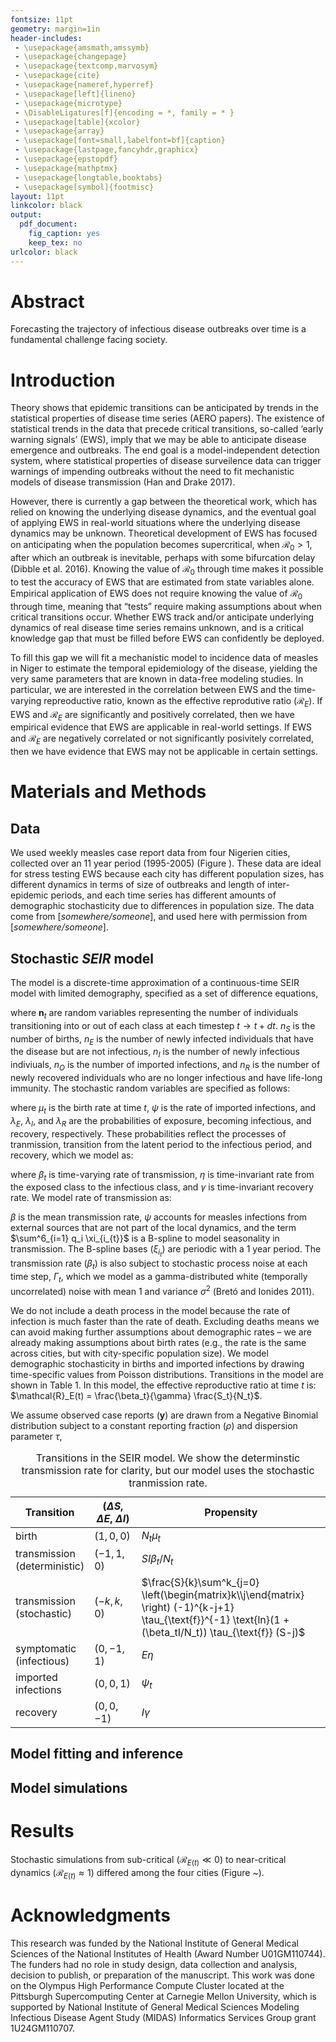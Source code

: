 ```yaml
---
fontsize: 11pt
geometry: margin=1in
header-includes:
 - \usepackage{amsmath,amssymb}
 - \usepackage{changepage}
 - \usepackage{textcomp,marvosym}
 - \usepackage{cite}
 - \usepackage{nameref,hyperref}
 - \usepackage[left]{lineno}
 - \usepackage{microtype}
 - \DisableLigatures[f]{encoding = *, family = * }
 - \usepackage[table]{xcolor}
 - \usepackage{array}
 - \usepackage[font=small,labelfont=bf]{caption}
 - \usepackage{lastpage,fancyhdr,graphicx}
 - \usepackage{epstopdf}
 - \usepackage{mathptmx} 
 - \usepackage{longtable,booktabs}
 - \usepackage[symbol]{footmisc}
layout: 11pt
linkcolor: black
output:
  pdf_document:
    fig_caption: yes
    keep_tex: no
urlcolor: black
---
```

\renewcommand{\thefootnote}{\fnsymbol{footnote}}
\raggedright
\vspace*{0.2in}

<!-- % Title must be 250 characters or less. -->
\begin{centering}

{\LARGE
\textbf\newline{Early warning signals anticipate emergence\\of measles in empirically-based models} 
}

\vspace{2em}

Andrew T. Tredennick\textsuperscript{1,2}\footnote[1]{Corresponding author: atredenn@gmail.com},
Pejman Rohani\textsuperscript{1,2},
Eamon O'Dea\textsuperscript{1,2},
Tobias Brett\textsuperscript{1,2},
\& John M. Drake\textsuperscript{1,2}
\\
\bigskip
\textsuperscript{1} \small\emph{Odum School of Ecology, University of Georgia, Athens, GA, USA} \\
\textsuperscript{2} \small\emph{Center for the Ecology of Infectious Diseases, University of Georgia, Athens, GA, USA}

\end{centering}



# Abstract
Forecasting the trajectory of infectious disease outbreaks over time is a fundamental challenge facing society.

\linenumbers

# Introduction

Theory shows that epidemic transitions can be anticipated by trends in the statistical properties of disease time series (AERO papers).
The existence of statistical trends in the data that precede critical transitions, so-called 'early warning signals' (EWS), imply that we may be able to anticipate disease emergence and outbreaks.
The end goal is a model-independent detection system, where statistical properties of disease surveilence data can trigger warnings of impending outbreaks without the need to fit mechanistic models of disease transmission (Han and Drake 2017).

However, there is currently a gap between the theoretical work, which has relied on knowing the underlying disease dynamics, and the eventual goal of applying EWS in real-world situations where the underlying disease dynamics may be unknown.
Theoretical development of EWS has focused on anticipating when the population becomes supercritical, when $\mathcal{R}_0 > 1$, after which an outbreak is inevitable, perhaps with some bifurcation delay (Dibble et al. 2016).
Knowing the value of $\mathcal{R}_0$ through time makes it possible to test the accuracy of EWS that are estimated from state variables alone.
Empirical application of EWS does not require knowing the value of $\mathcal{R}_0$ through time, meaning that "tests" require making assumptions about when critical transitions occur.
Whether EWS track and/or anticipate underlying dynamics of real disease time series remains unknown, and is a critical knowledge gap that must be filled before EWS can confidently be deployed.

To fill this gap we will fit a mechanistic model to incidence data of measles in Niger to estimate the temporal epidemiology of the disease, yielding the very same parameters that are known in data-free modeling studies.
In particular, we are interested in the correlation between EWS and the time-varying repreoductive ratio, known as the effective reprodutive ratio $\left(\mathcal{R}_E\right)$.
If EWS and $\mathcal{R}_E$ are significantly and positively correlated, then we have empirical evidence that EWS are applicable in real-world settings.
If EWS and $\mathcal{R}_E$ are negatively correlated or not significantly posivitely correlated, then we have evidence that EWS may not be applicable in certain settings.

# Materials and Methods

## Data
We used weekly measles case report data from four Nigerien cities, collected over an 11 year period (1995-2005) (Figure \ref{fig:data}).
These data are ideal for stress testing EWS because each city has different population sizes, has different dynamics in terms of size of outbreaks and length of inter-epidemic periods, and each time series has different amounts of demographic stochasticity due to differences in population size.
The data come from [*somewhere/someone*], and used here with permission from [*somewhere/someone*].

\begin{figure}[!ht]
\centering
\includegraphics[width=\textwidth]{../figures/map-and-series.pdf}
\caption{(A) Locations and population sizes (in parantheses) of our four focal cities in Niger. (B) Time series of reported cases (yellow solid lines) and the 95\% prediction intervals for one-step-ahead forecasts from our fitted SEIR models for each city.}
\label{fig:data}
\end{figure}

## Stochastic *SEIR* model
The model is a discrete-time approximation of a continuous-time SEIR model with limited demography, specified as a set of difference equations,

\begin{align}
S_{t+dt} &= n_{S,t} - n_{E,t} \\
E_{t+dt} &= n_{E,t} - n_{I,t} \\
I_{t+dt} &= n_{I,t} + n_{O,t} - n_{R,t},
\end{align}

\noindent{}where $\textbf{n}_t$ are random variables representing the number of individuals transitioning into or out of each class at each timestep $t \rightarrow t+dt$.
$n_{S}$ is the number of births, $n_{E}$ is the number of newly infected individuals that have the disease but are not infectious, $n_{I}$ is the number of newly infectious indiviuals, $n_{O}$ is the number of imported infections, and $n_{R}$ is the number of newly recovered individuals who are no longer infectious and have life-long immunity.
The stochastic random variables are specified as follows:

\begin{align}
n_{S,t} &\sim \text{Poisson}(\mu_t N_t \times dt) \\
n_{E,t} &\sim \text{Binomial}(\lambda_{E,t}, S_{t}) \\
n_{I,t} &\sim \text{Binomial}(\lambda_{I,t}, E_{t}) \\
n_{O,t} &\sim \text{Poisson}(\psi \times dt) \\
n_{R,t} &\sim \text{Binomial}(\lambda_{R,t}, I_{t}),
\end{align}

\noindent{}where $\mu_t$ is the birth rate at time *t*, $\psi$ is the rate of imported infections, and $\lambda_E$, $\lambda_I$, and $\lambda_R$ are the probabilities of exposure, becoming infectious, and recovery, respectively.
These probabilities reflect the processes of tranmission, transition from the latent period to the infectious period, and recovery, which we model as:

\begin{align}
\lambda_{E,t} &= 1 - e^{-\frac{\beta_t I_t dt}{N_t}} \\
\lambda_{I,t} &= 1 - e^{-\eta E_{t} dt} \\
\lambda_{R,t} &= 1 - e^{-\gamma I_{t} dt},
\end{align}

\noindent{}where $\beta_t$ is time-varying rate of transmission, $\eta$ is time-invariant rate from the exposed class to the infectious class, and $\gamma$ is time-invariant recovery rate.
We model rate of transmission as:

\begin{equation}
\beta_t = \beta \left(1 + \sum^6_{i=1} q_i \xi_{i_{t}} \right) \Gamma_t.
\end{equation}

$\beta$ is the mean transmission rate, $\psi$ accounts for measles infections from external sources that are not part of the local dynamics, and the term $\sum^6_{i=1} q_i \xi_{i_{t}}$ is a B-spline to model seasonality in transmission.
The B-spline bases ($\xi_{i_{t}}$) are periodic with a 1 year period.
The transmission rate ($\beta_t$) is also subject to stochastic process noise at each time step, $\Gamma_t$, which we model as a gamma-distributed white (temporally uncorrelated) noise with mean 1 and variance $\sigma^2$ (Bretó and Ionides 2011).

We do not include a death process in the model because the rate of infection is much faster than the rate of death.
Excluding deaths means we can avoid making further assumptions about demographic rates -- we are already making assumptions about birth rates (e.g., the rate is the same across cities, but with city-specific population size).
We model demographic stochasticity in births and imported infections by drawing time-specific values from Poisson distributions.
Transitions in the model are shown in Table 1.
In this model, the effective reproductive ratio at time *t* is: $\mathcal{R}_E(t) = \frac{\beta_t}{\gamma} \frac{S_t}{N_t}$.

We assume observed case reports ($\textbf{y}$) are drawn from a Negative Binomial distribution subject to a constant reporting fraction ($\rho$) and dispersion parameter $\tau$,

\begin{align}
y_t \sim \text{Negative Binomial} \left( \rho I_t, \tau \right).
\end{align}

| Transition | ($\Delta S$, $\Delta E$, $\Delta I$) | Propensity |
| --------------- | ------------ | -------------------------------------------- |
| birth | $(1, 0, 0)$ | $N_t \mu_t$ |
| transmission (deterministic) | $(-1, 1, 0)$ | $SI \beta_t / N_t$ |
| transmission (stochastic) | $(-k, k, 0)$ | $\frac{S}{k}\sum^k_{j=0} \left(\begin{matrix}k\\j\end{matrix} \right) (-1)^{k-j+1} \tau_{\text{f}}^{-1} \text{ln}(1 + (\beta_tI/N_t)) \tau_{\text{f}} (S-j)$ |
| symptomatic (infectious) | $(0,-1,1)$ | $E\eta$
| imported infections | $(0, 0, 1)$ | $\psi_t$ |
| recovery | $(0, 0, -1)$ | $I\gamma$ |

Table: Transitions in the SEIR model. We show the determinstic transmission rate for clarity, but our model uses the stochastic tranmission rate.

<!-- \begin{table}[!ht] -->
<!-- \centering -->
<!-- \caption{Transitions in the SI model. We show the determinstic transmission rate for clarity, but our model uses the stochastic tranmission rate.} -->
<!-- \begin{tabular}{lll} -->
<!-- \toprule -->
<!-- Transition & ($\Delta S$, $\Delta I$) & Propensity \\ -->
<!-- \midrule -->
<!-- birth & $(1, 0)$ & $N_t \mu$ \\ -->
<!-- imported infections & $(0, 1)$ & $\psi_t$ \\ -->
<!-- transmission (deterministic) & $(-1, 1)$ & $SI \beta_t / N_t$ \\ -->
<!-- transmission (stochastic) & $(-k, k)$ & $\frac{S}{k}\sum^k_{j=0} \left(\begin{matrix}k\\j\end{matrix} \right) (-1)^{k-j+1} \tau_{\text{f}}^{-1} \text{ln}(1 + (\beta_tI/N_t)) \tau_{\text{f}} (S-j)$ \\ -->
<!-- recovery & $(0, -1)$ & $I\gamma$ \\ -->
<!-- \bottomrule -->
<!-- \end{tabular} -->
<!-- \label{table:model-trans} -->
<!-- \end{table} -->

##  Model fitting and inference

## Model simulations

# Results

Stochastic simulations from sub-critical ($\mathcal{R}_{E(t)} \ll 0$) to near-critical dynamics ($\mathcal{R}_{E(t)} \approx 1$) differed among the four cities (Figure ~\ref{fig:re-sims}).

\begin{figure}[!ht]
\centering
\includegraphics[width=\textwidth]{../figures/re-simulated-series.pdf}
\caption{Yearly average $\mathcal{R}_{E(t)}$ (blue lines) across 500 models simulations at the MLE parameters and 20 representations simulations (grey lines) for each city. The horizontal dashed line shows where $\mathcal{R}_{E(t)} = 1$. The vertical solid red lines show the time point at which yearly average $\mathcal{R}_{E(t)} \ge 1$. The time periods before the red line for each city were used for testing early warning signals.}
\label{fig:re-sims}
\end{figure}

\begin{figure}[!ht]
\centering
\includegraphics[width=\textwidth]{../figures/sim-emergence-aucs.pdf}
\caption{Performance of EWS calculated over two windows (far and near $\mathcal{R}_{E(t)} = 1$) from the time series of 500 simulated dynamics. The two windows were defined as equally-sized windows over the course of the time series up to $\mathcal{R}_{E(t)} = 1$ (red lines in Figure ~\ref{fig:re-sims})}
\label{fig:aucs}
\end{figure}


\nolinenumbers

# Acknowledgments
This research was funded by the National Institute of General Medical Sciences of the National Institutes of Health (Award Number U01GM110744).
The funders had no role in study design, data collection and analysis, decision to publish, or preparation of the manuscript.
This work was done on the Olympus High Performance Compute Cluster located at the Pittsburgh Supercomputing Center at Carnegie Mellon University, which is supported by National Institute of General Medical Sciences Modeling Infectious Disease Agent Study (MIDAS) Informatics Services Group grant 1U24GM110707.

